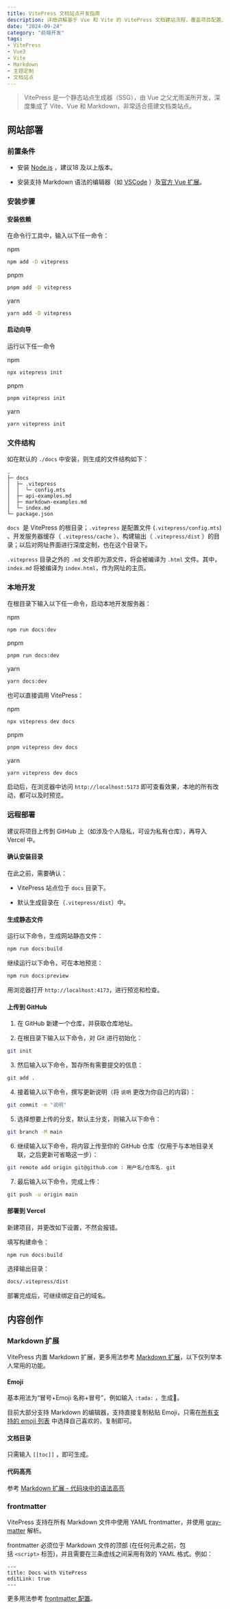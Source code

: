 ```yaml
---
title: VitePress 文档站点开发指南
description: 详细讲解基于 Vue 和 Vite 的 VitePress 文档建站流程，覆盖项目配置、主题定制、Markdown 增强、国际化等进阶特性
date: "2024-09-24"
category: "前端开发"
tags:
- VitePress
- Vue3
- Vite
- Markdown
- 主题定制
- 文档站点
---
```


> VitePress 是一个静态站点生成器（SSG），由 Vue 之父尤雨溪所开发，深度集成了 Vite、Vue 和 Markdown，非常适合搭建文档类站点。

## 网站部署

### 前置条件

- 安装 [Node.js](https://nodejs.org/) ，建议18 及以上版本。

- 安装支持 Markdown 语法的编辑器（如 [VSCode](https://code.visualstudio.com/) ）及[官方 Vue 扩展](https://marketplace.visualstudio.com/items?itemName=Vue.volar)。

### 安装步骤

#### 安装依赖

在命令行工具中，输入以下任一命令：

npm

```sh
npm add -D vitepress
```

pnpm

```sh
pnpm add -D vitepress
```

yarn

```sh
yarn add -D vitepress
```

#### 启动向导

运行以下任一命令

npm

```sh
npx vitepress init
```

pnpm

```sh
pnpm vitepress init
```

yarn

```sh
yarn vitepress init
```

### 文件结构

如在默认的 `./docs` 中安装，则生成的文件结构如下：

```text
.
├─ docs
│  ├─ .vitepress
│  │  └─ config.mts
│  ├─ api-examples.md
│  ├─ markdown-examples.md
│  └─ index.md
└─ package.json
```

`docs`  是 VitePress 的根目录；`.vitepress` 是配置文件 (`.vitepress/config.mts`) 、开发服务器缓存（ `.vitepress/cache` ）、构建输出（ `.vitepress/dist` ）的目录；以后对网址界面进行深度定制，也在这个目录下。

`.vitepress` 目录之外的 `.md` 文件即为源文件，将会被编译为 `.html` 文件。其中，`index.md` 将被编译为 `index.html`，作为网址的主页。

### 本地开发

在根目录下输入以下任一命令，启动本地开发服务器：

npm

```sh
npm run docs:dev
```

pnpm

```sh
pnpm run docs:dev
```

yarn

```sh
yarn docs:dev
```

也可以直接调用 VitePress：

npm

```sh
npx vitepress dev docs
```

pnpm

```sh
pnpm vitepress dev docs
```

yarn

```sh
yarn vitepress dev docs
```

启动后，在浏览器中访问 `http://localhost:5173` 即可查看效果，本地的所有改动，都可以及时预览。

### 远程部署

建议将项目上传到 GitHub 上（如涉及个人隐私，可设为私有仓库），再导入 Vercel 中。

#### 确认安装目录

在此之前，需要确认：

- VitePress 站点位于 `docs` 目录下。

- 默认生成目录在（`.vitepress/dist`）中。

#### 生成静态文件

运行以下命令，生成网站静态文件：

```sh
npm run docs:build
```

继续运行以下命令，可在本地预览：

```sh
npm run docs:preview
```

用浏览器打开 `http://localhost:4173`，进行预览和检查。

#### 上传到 GitHub

1. 在 GitHub 新建一个仓库，并获取仓库地址。

2. 在根目录下输入以下命令，对 Git 进行初始化：

```sh
git init
```

3. 然后输入以下命令，暂存所有需要提交的信息：

```sh
git add .
```

4. 接着输入以下命令，撰写更新说明（将 `说明` 更改为你自己的内容）：

```sh
git commit -m "说明"
```

5. 选择想要上传的分支，默认主分支，则输入以下命令：

```sh
git branch -M main
```

6. 继续输入以下命令，将内容上传至你的 GitHub 仓库（仅用于与本地目录关联，之后更新可省略这一步）：

```sh
git remote add origin git@github.com : 用户名/仓库名. git
```

7. 最后输入以下命令，完成上传：

```sh
git push -u origin main
```

#### 部署到 Vercel

新建项目，并更改如下设置，不然会报错。

填写构建命令：

```sh
npm run docs:build
```

选择输出目录：

```sh
docs/.vitepress/dist
```

部署完成后，可继续绑定自己的域名。

## 内容创作

### Markdown 扩展

VitePress 内置 Markdown 扩展，更多用法参考 [Markdown 扩展](https://vitepress.dev/zh/guide/markdown)，以下仅列举本人常用的功能。

#### Emoji

基本用法为“冒号+Emoji 名称+冒号”，例如输入 `:tada:` ，生成🎉。

目前大部分支持 Markdown 的编辑器，支持直接复制粘贴 Emoji，只需在[所有支持的 emoji 列表](https://github.com/markdown-it/markdown-it-emoji/blob/master/lib/data/full.mjs) 中选择自己喜欢的，复制即可。

#### 文档目录

只需输入 `[[toc]]` ，即可生成。

#### 代码高亮

参考 [Markdown 扩展 - 代码块中的语法高亮](https://vitepress.dev/zh/guide/markdown#syntax-highlighting-in-code-blocks)

### frontmatter

VitePress 支持在所有 Markdown 文件中使用 YAML frontmatter，并使用 [gray-matter](https://github.com/jonschlinkert/gray-matter) 解析。

frontmatter 必须位于 Markdown 文件的顶部 (在任何元素之前，包括 `<script>` 标签)，并且需要在三条虚线之间采用有效的 YAML 格式。例如：

```text
---
title: Docs with VitePress
editLink: true
---
```

更多用法参考 [frontmatter 配置](https://vitepress.dev/zh/reference/frontmatter-config)。